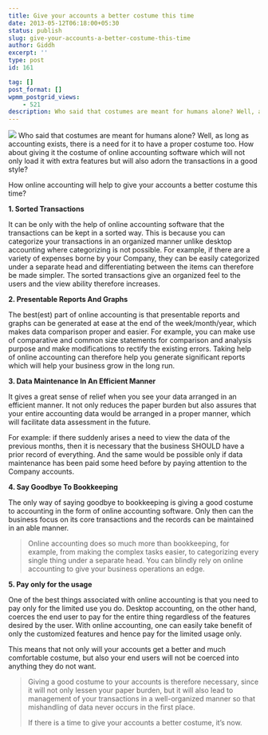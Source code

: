 ```yaml
---
title: Give your accounts a better costume this time
date: 2013-05-12T06:18:00+05:30
status: publish
slug: give-your-accounts-a-better-costume-this-time
author: Giddh
excerpt: ''
type: post
id: 161

tag: []
post_format: []
wpmm_postgrid_views:
    - 521
description: Who said that costumes are meant for humans alone? Well, as long as accounting exists, there is a need for it to have a proper costume too. How about giving it the costume of 
---
```

<img class="wp-block-image size-large" src = "https://miro.medium.com/max/800/0*vOG6YlCM-gEs9Bgi.jpg" /> Who said that costumes are meant for humans alone? Well, as long as accounting exists, there is a need for it to have a proper costume too. How about giving it the costume of online accounting software which will not only load it with extra features but will also adorn the transactions in a good style?

How online accounting will help to give your accounts a better costume this time?

**1. Sorted Transactions**

It can be only with the help of online accounting software that the transactions can be kept in a sorted way. This is because you can categorize your transactions in an organized manner unlike desktop accounting where categorizing is not possible. For example, if there are a variety of expenses borne by your Company, they can be easily categorized under a separate head and differentiating between the items can therefore be made simpler. The sorted transactions give an organized feel to the users and the view ability therefore increases.

**2. Presentable Reports And Graphs**

The best(est) part of online accounting is that presentable reports and graphs can be generated at ease at the end of the week/month/year, which makes data comparison proper and easier. For example, you can make use of comparative and common size statements for comparison and analysis purpose and make modifications to rectify the existing errors. Taking help of online accounting can therefore help you generate significant reports which will help your business grow in the long run.

**3. Data Maintenance In An Efficient Manner**

It gives a great sense of relief when you see your data arranged in an efficient manner. It not only reduces the paper burden but also assures that your entire accounting data would be arranged in a proper manner, which will facilitate data assessment in the future.

For example: if there suddenly arises a need to view the data of the previous months, then it is necessary that the business SHOULD have a prior record of everything. And the same would be possible only if data maintenance has been paid some heed before by paying attention to the Company accounts.

**4. Say Goodbye To Bookkeeping**

The only way of saying goodbye to bookkeeping is giving a good costume to accounting in the form of online accounting software. Only then can the business focus on its core transactions and the records can be maintained in an able manner.

> Online accounting does so much more than bookkeeping, for example, from making the complex tasks easier, to categorizing every single thing under a separate head. You can blindly rely on online accounting to give your business operations an edge.

**5. Pay only for the usage**

One of the best things associated with online accounting is that you need to pay only for the limited use you do. Desktop accounting, on the other hand, coerces the end user to pay for the entire thing regardless of the features desired by the user. With online accounting, one can easily take benefit of only the customized features and hence pay for the limited usage only.

This means that not only will your accounts get a better and much comfortable costume, but also your end users will not be coerced into anything they do not want.

> Giving a good costume to your accounts is therefore necessary, since it will not only lessen your paper burden, but it will also lead to management of your transactions in a well-organized manner so that mishandling of data never occurs in the first place.
> 
> If there is a time to give your accounts a better costume, it’s now.